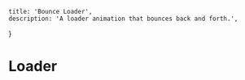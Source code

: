     title: 'Bounce Loader',
    description: 'A loader animation that bounces back and forth.',
}


# Loader

<BackButton href="/components/button" />